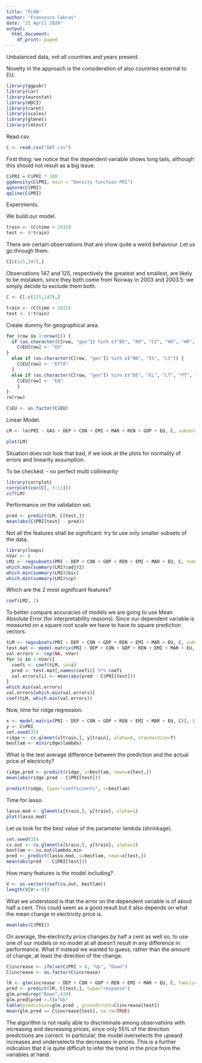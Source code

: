 ```yaml
---
title: "FLOW"
author: "Francesco Cabras"
date: "21 April 2020"
output:
  html_document:
    df_print: paged
---
```


Unbalanced data, not all countries and years present.

Novelty in the approach is the consideration of also countries external to EU.

```r
library(ggpubr)
library(car)
library(eurostat)
library(HDCI)
library(caret)
library(scales)
library(glmnet)
library(lmtest)
```

Read csv.

```r
C <- read.csv("DAT.csv")
```

First thing: we notice that the dependent variable shows long tails, although this should not result as a big issue.

```r
C$PRI = C$PRI * 100
ggdensity(C$PRI, main = "Density function PRI")
qqnorm(C$PRI)
qqline(C$PRI)
```
Experiments.

We build our model.

```r
train <- (C$time < 2015)
test <- (!train)
```

There are certain observations that are show quite a weird behaviour.
Let us go through them. 

```r
C[c(125,147),]
```

Observations 147 and 125, respectively the greatest and smallest, are likely to be mistaken, since they both come from Norway in 2003 and 2003.5: we simply decide to exclude them both.

```r
C <- C[-c(125,147),]

train <- (C$time < 2015)
test <- (!train)
```

Create dummy for geographical area. 

```r
for (row in 1:nrow(C)) {
  if (as.character(C[row, "geo"]) %in% c("BG", "RO", "CZ", "HU", "HR", "SE", "DK", "PL", "UK")) {
    C$EU[row] <- "EU"
}
  else if (as.character(C[row, "geo"]) %in% c("NO", "IS", "LI")) {
    C$EU[row] <- "EFTA"
  }
  else if (as.character(C[row, "geo"]) %in% c("BE", "EL", "LT", "PT", "ES", "LU", "FR", "SI", "MT", "SK", "DE", "IT", "NL", "FI", "EE", "CY", "AT", "IE", "LV")){
    C$EU[row] <- "EA"
    }
}
rm(row)

C$EU <- as.factor(C$EU)
```

Linear Model.

```r
LM <- lm(PRI ~ GAS + DEP + CON + EMI + MAR + REN + GDP + EU, C, subset=train)

plot(LM)
```

Situation does not look that bad, if we look at the plots for normality of errors and linearity assumption.

To be checked:
- no perfect multi collinearity

```r
library(corrplot)
corrplot(cor(C[, 3:11]))
vif(LM)
```

Performance on the validation set. 

```r
pred <- predict(LM, C[test,])
mean(abs(C$PRI[test] - pred))
```

Not all the features shall be significant: try to use only smaller subsets of the data.

```R
library(leaps)
nVar <- 6
LM2 <- regsubsets(PRI ~ DEP + CON + GDP + REN + EMI + MAR + EU, C, nvmax = nVar)
which.max(summary(LM2)$adjr2)
which.min(summary(LM2)$bic)
which.min(summary(LM2)$cp)
```

Which are the 2 most significant features?

```r
coef(LM2, 2)
```

To better compare accuracies of models we are going to use Mean Absolute Error (for interpretability reasons). Since our dependent variable is measured on a square root scale we have to have to square prediction vectors.

```R
tLM <- regsubsets(PRI ~ DEP + CON + GDP + REN + EMI + MAR + EU, C, subset=train, nvmax = nVar)
test.mat <- model.matrix(PRI ~ DEP + CON + GDP + REN + EMI + MAR + EU, data=C[test,])
val.errors <- rep(NA, nVar)
for (i in 1:nVar){
  coefi <- coef(tLM, id=i)
  pred <- test.mat[,names(coefi)] %*% coefi
  val.errors[i] <- mean(abs(pred - C$PRI[test]))
}
which.min(val.errors)
val.errors[which.min(val.errors)]
coef(tLM, which.min(val.errors))
```

Now, time for ridge regression.

```r
x <- model.matrix(PRI ~ DEP + CON + GDP + REN + EMI + MAR + EU, C)[,-1]
y <- C$PRI
set.seed(35)
ridge <- cv.glmnet(x[train,], y[train], alpha=0, standardize=T)
bestlam <- min(ridge$lambda)
```

What is the test average difference between the prediction and the actual price of electricity?

```r
ridge.pred <- predict(ridge, s=bestlam, newx=x[test,])
mean(abs(ridge.pred - C$PRI[test]))
```


```r
predict(ridge, type="coefficients", s=bestlam)
```

Time for lasso.

```r
lasso.mod <- glmnet(x[train,], y[train], alpha=1)
plot(lasso.mod)
```

Let us look for the best value of the parameter lambda (shrinkage).

```r
set.seed(35)
cv.out <- cv.glmnet(x[train,], y[train], alpha=1)
bestlam <- cv.out$lambda.min
pred <- predict(lasso.mod, s=bestlam, newx=x[test,])
mean(abs(pred  - C$PRI[test]))
```

How many features is the model including?

```r
V <- as.vector(coef(cv.out, bestlam))
length(V[V!= 0])
```

What we understood is that the error on the dependent variable is of about half a cent. This could seem as a good result but it also depends on what the mean change in electricity price is.

```r
mean(abs(C$PRI))
```

On average, the electricity price changes by half a cent as well so, to use one of our models or no model at all doesn't result in any difference in performance.
What if instead we wanted to guess, rather than the amount of change, at least the direction of the change.

```r
C$increase <- ifelse(C$PRI > 0, "Up", "Down")
C$increase <- as.factor(C$increase)

lR <- glm(increase ~ DEP + CON + GDP + REN + EMI + MAR + EU, C, family=binomial, subset=train)
pred <- predict(lR, C[test,], type="response")
glm.pred=rep("Down",434)
glm.pred[pred >.5]="Up"
table(prediction=glm.pred , groundtruth=C$increase[test])
mean(glm.pred == C$increase[test], na.rm=TRUE)
```

The algorithm is not really able to discriminate among observations with increasing and decreasing prices, since only 55% of the direction predictions are correct. In particular, the model overselects the upward increases and underselects the decreases in prices. This is a further indication that it is quite difficult to infer the trend in the price from the variables at hand.